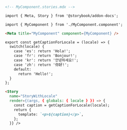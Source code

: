 ```md
<!-- MyComponent.stories.mdx -->

import { Meta, Story } from '@storybook/addon-docs';

import { MyComponent } from './MyComponent.component';

<Meta title="MyComponent" component={MyComponent} />

export const getCaptionForLocale = (locale) => {
  switch(locale) {
    case 'es': return 'Hola!';
    case 'fr': return 'Bonjour!';
    case 'kr': return '안녕하세요!';
    case 'zh': return '你好!';
    default:
      return 'Hello!';
  }
};

<Story 
  name="StoryWithLocale" 
  render={(args, { globals: { locale } }) => {
    const caption = getCaptionForLocale(locale);
    return {
      template: `<p>${caption}</p>`,
    };
  }} />
```